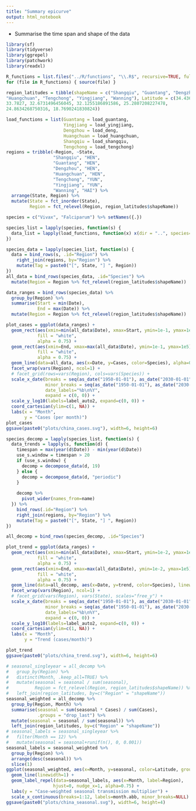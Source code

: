 ```yaml
---
title: "Summary epicurve"
output: html_notebook
---
```


- Summarise the time span and shape of the data

```r
library(sf)
library(tidyverse)
library(ggrepel)
library(patchwork)
library(readxl)

R_functions = list.files("../R/functions", "\\.R$", recursive=TRUE, full.names=TRUE)
for (file in R_functions) { source(file) }

region_latitudes = tibble(shapeName = c("Shangqiu", "Guantang", "Dengzhou", 
"Huangchuan", "Tengchong", "Yingjiang", "Wanning"), Latitude = c(34.436480491839, 
33.7827, 32.6731496456045, 32.1255186891586, 25.2807208227478, 
24.8634268750316, 18.7690241830824))

load_functions = list(Guantang = load_guantang,
                      Yingjiang = load_yingjiang,
                      Dengzhou = load_deng,
                      Huangchuan = load_huangchuan,
                      Shangqiu = load_shangqiu,
                      Tengchong = load_tengchong)
regions = tribble(~Region, ~State,
                  "Shangqiu", "HEN",
                  "Guantang", "HEN",
                  "Dengzhou", "HEN",
                  "Huangchuan", "HEN",
                  "Tengchong", "YUN",
                  "Yingjiang", "YUN",
                  "Wanning", "HAI") %>%
  arrange(State, Region) %>%
  mutate(State = fct_inorder(State),
         Region = fct_relevel(Region, region_latitudes$shapeName))

species = c("Vivax", "Falciparum") %>% setNames({.})
```

```r
species_list = lapply(species, function(s) {
  data_list = lapply(load_functions, function(x) x(dir = "..", species=c(s, "Mixed")))
})

species_data = lapply(species_list, function(s) {
  data = bind_rows(s, .id="Region") %>%
    right_join(regions, by="Region") %>%
    mutate(Tag = paste0("[", State, "] ", Region))
})
all_data = bind_rows(species_data, .id="Species") %>%
  mutate(Region = Region %>% fct_relevel(region_latitudes$shapeName))

data_ranges = bind_rows(species_data) %>%
  group_by(Region) %>%
  summarise(Start = min(Date),
            End = max(Date)) %>%
  mutate(Region = Region %>% fct_relevel(region_latitudes$shapeName))
```

```r
plot_cases = ggplot(data_ranges) +
  geom_rect(aes(xmin=min(all_data$Date), xmax=Start, ymin=1e-1, ymax=1e5),
            fill = "white",
            alpha = 0.75) +
  geom_rect(aes(xmin=End, xmax=max(all_data$Date), ymin=1e-1, ymax=1e5),
            fill = "white",
            alpha = 0.75) +
  geom_line(data=all_data, aes(x=Date, y=Cases, color=Species), alpha=0.8) +
  facet_wrap(vars(Region), ncol=1) +
  # facet_grid(rows=vars(Region), cols=vars(Species)) +
  scale_x_date(breaks = seq(as_date("1950-01-01"), as_date("2030-01-01"), by="5 year"),
               minor_breaks = seq(as_date("1950-01-01"), as_date("2030-01-01"), by="1 year"),
               date_labels="%b\n%Y",
               expand = c(0, 0)) +
  scale_y_log10(labels=label_auto2, expand=c(0, 0)) +
  coord_cartesian(ylim=c(1, NA)) +
  labs(x = "Month",
       y = "Cases (per month)")
plot_cases
ggsave(paste0("plots/china_cases.svg"), width=6, height=6)
```

```r
species_decomp = lapply(species_list, function(s) {
  data_trends = lapply(s, function(d) {
    timespan = max(year(d$Date)) - min(year(d$Date))
    use_s.window = timespan > 20
    if (use_s.window) {
      decomp = decompose_data(d, 19)
    } else {
      decomp = decompose_data(d, "periodic")
    }
    
    decomp %>%
      pivot_wider(names_from=name)
  }) %>%
    bind_rows(.id="Region") %>%
    right_join(regions, by="Region") %>%
    mutate(Tag = paste0("[", State, "] ", Region))
})

all_decomp = bind_rows(species_decomp, .id="Species")
```

```r
plot_trend = ggplot(data_ranges) +
  geom_rect(aes(xmin=min(all_data$Date), xmax=Start, ymin=1e-2, ymax=1e5),
            fill = "white",
            alpha = 0.75) +
  geom_rect(aes(xmin=End, xmax=max(all_data$Date), ymin=1e-2, ymax=1e5),
            fill = "white",
            alpha = 0.75) +
  geom_line(data=all_decomp, aes(x=Date, y=trend, color=Species), linewidth=1, alpha=0.8) +
  facet_wrap(vars(Region), ncol=1) +
  # facet_grid(vars(Region), vars(State), scales="free_y") +
  scale_x_date(breaks = seq(as_date("1950-01-01"), as_date("2030-01-01"), by="5 year"),
               minor_breaks = seq(as_date("1950-01-01"), as_date("2030-01-01"), by="1 year"),
               date_labels="%b\n%Y",
               expand = c(0, 0)) +
  scale_y_log10(labels=label_auto2, expand=c(0, 0)) +
  coord_cartesian(ylim=c(1, NA)) +
  labs(x = "Month",
       y = "Trend (cases/month)")

plot_trend
ggsave(paste0("plots/china_trend.svg"), width=6, height=6)
```

```r
# seasonal_singleyear = all_decomp %>%
#   group_by(Region) %>%
#   distinct(Month, .keep_all=TRUE) %>%
#   mutate(seasonal = seasonal / sum(seasonal),
#          Region = fct_relevel(Region, region_latitudes$shapeName)) %>%
#   left_join(region_latitudes, by=c("Region" = "shapeName"))
seasonal_weighted = all_decomp %>%
  group_by(Region, Month) %>%
  summarise(seasonal = sum(seasonal * Cases) / sum(Cases),
            .groups = "drop_last") %>%
  mutate(seasonal = seasonal / sum(seasonal)) %>%
  left_join(region_latitudes, by=c("Region" = "shapeName"))
# seasonal_labels = seasonal_singleyear %>%
#   filter(Month == 12) %>%
#   mutate(seasonal = seasonal+runif(n(), 0, 0.001))
seasonal_labels = seasonal_weighted %>%
  group_by(Region) %>%
  arrange(desc(seasonal)) %>%
  slice(1)
ggplot(seasonal_weighted, aes(x=Month, y=seasonal, color=Latitude, group=Region)) +
  geom_line(linewidth=1) +
  geom_label_repel(data=seasonal_labels, aes(x=Month, label=Region),
                  hjust=0, nudge_x=1, alpha=0.75) +
  labs(y = "Case-weighted seasonal transmission multiplier") +
  scale_x_continuous(breaks=1:12, labels=month.abb, minor_breaks=NULL)
ggsave(paste0("plots/china_seasonal.svg"), width=6, height=4)
``` 
